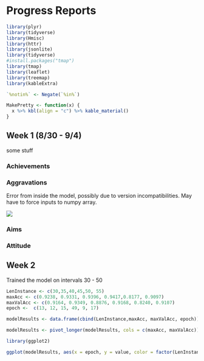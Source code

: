 # Progress Reports {#progress}

```r
library(plyr)
library(tidyverse)
library(Hmisc)
library(httr)
library(jsonlite)
library(tidyverse)
#install.packages("tmap")
library(tmap)
library(leaflet)
library(treemap)
library(kableExtra)

`%notin%` <- Negate(`%in%`)

MakePretty <- function(x) {
  x %>% kbl(align = "c") %>% kable_material()
}
```

## Week 1 (8/30 - 9/4)

some stuff

### Achievements

### Aggravations

Error from inside the model, possibly due to version incompatibilities. May have to force inputs to numpy array.

![]('_bookdown_files/image_files/Error_9_4.jpg')

### Aims

### Attitude

## Week 2

Trained the model on intervals 30 - 50

```r
LenInstance <- c(30,35,40,45,50, 55)
maxAcc <- c(0.9238, 0.9331, 0.9396, 0.9417,0.8177, 0.9097)
maxValAcc <- c(0.9164, 0.9349, 0.8876, 0.9168, 0.8240, 0.9107)
epoch <-  c(13, 12, 15, 49, 9, 17)

modelResults <- data.frame(cbind(LenInstance,maxAcc, maxValAcc, epoch))

modelResults <- pivot_longer(modelResults, cols = c(maxAcc, maxValAcc))
```

```r
library(ggplot2)

ggplot(modelResults, aes(x = epoch, y = value, color = factor(LenInstance), shape = name)) + geom_point()
```


